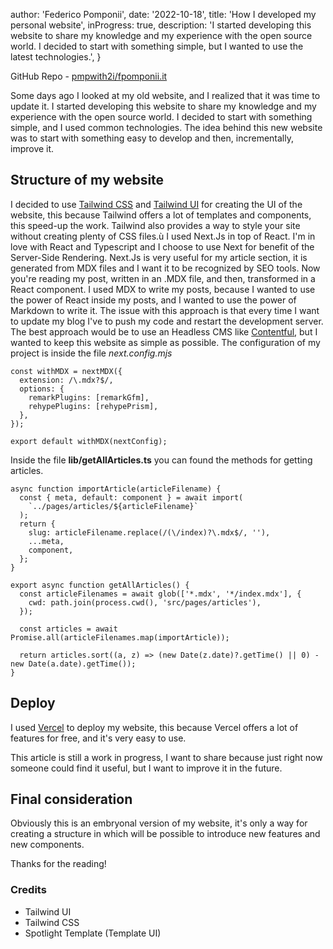 
  author: 'Federico Pomponii',
  date: '2022-10-18',
  title: 'How I developed my personal website',
  inProgress: true,
  description:
    'I started developing this website to share my knowledge and my experience with the open source world. I decided to start with something simple, but I wanted to use the latest technologies.',
}


GitHub Repo - [pmpwith2i/fpomponii.it](https://github.com/pmpwith2i/fpomponii.it)

Some days ago I looked at my old website, and I realized that it was time to update it. I started developing this website to share my knowledge and my experience with the open source world. I decided to start with something simple, and I used common technologies.
The idea behind this new website was to start with something easy to develop and then, incrementally, improve it.

## Structure of my website 

I decided to use [Tailwind CSS](https://tailwindcss.com/) and [Tailwind UI](https://tailwindui.com/) for creating the UI of the website, this because Tailwind offers a lot of templates and components, this speed-up the work. Tailwind also provides a way to style your site without creating plenty of CSS files.ù
I used Next.Js in top of React. I'm in love with React and Typescript and I choose to use Next for benefit of the Server-Side Rendering. 
Next.Js is very useful for my article section, it is generated from MDX files and I want it to be recognized by SEO tools.
Now you're reading my post, written in an .MDX file, and then, transformed in a React component. I used MDX to write my posts, because I wanted to use the power of React inside my posts, and I wanted to use the power of Markdown to write it.
The issue with this approach is that every time I want to update my blog I've to push my code and restart the development server. The best approach would be to use an Headless CMS like [Contentful](https://www.contentful.com/), but I wanted to keep this website as simple as possible.
The configuration of my project is inside the file *next.config.mjs*

```
const withMDX = nextMDX({
  extension: /\.mdx?$/,
  options: {
    remarkPlugins: [remarkGfm],
    rehypePlugins: [rehypePrism],
  },
});

export default withMDX(nextConfig);
```

Inside the file **lib/getAllArticles.ts** you can found the methods for getting articles.
```
async function importArticle(articleFilename) {
  const { meta, default: component } = await import(
    `../pages/articles/${articleFilename}`
  );
  return {
    slug: articleFilename.replace(/(\/index)?\.mdx$/, ''),
    ...meta,
    component,
  };
}

export async function getAllArticles() {
  const articleFilenames = await glob(['*.mdx', '*/index.mdx'], {
    cwd: path.join(process.cwd(), 'src/pages/articles'),
  });

  const articles = await Promise.all(articleFilenames.map(importArticle));

  return articles.sort((a, z) => (new Date(z.date)?.getTime() || 0) - new Date(a.date).getTime());
}
````

## Deploy

I used [Vercel](https://vercel.com/) to deploy my website, this because Vercel offers a lot of features for free, and it's very easy to use.

This article is still a work in progress, I want to share because just right now someone could find it useful, but I want to improve it in the future.

## Final consideration
Obviously this is an embryonal version of my website, it's only a way for creating a structure in which will be possible to introduce new features and new components.

Thanks for the reading!

### Credits
- Tailwind UI
- Tailwind CSS
- Spotlight Template (Template UI)